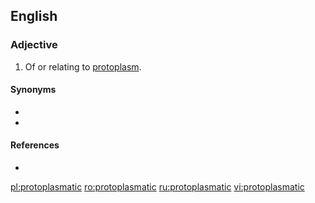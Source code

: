==English==

===Adjective===
{{en-adj|-}}

# {{lb|en|cytology}} Of or relating to [[protoplasm]].

====Synonyms====
* {{l|en|protoplasmal}}
* {{l|en|protoplasmic}}

====References====
* {{R:Webster 1913}}

[[pl:protoplasmatic]]
[[ro:protoplasmatic]]
[[ru:protoplasmatic]]
[[vi:protoplasmatic]]